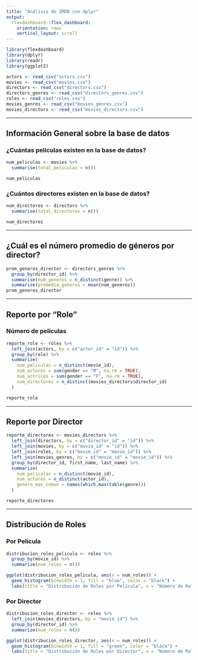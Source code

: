 ```yaml
---
title: "Análisis de IMDB con dplyr"
output: 
  flexdashboard::flex_dashboard:
    orientation: rows
    vertical_layout: scroll
---
```


```r
library(flexdashboard)
library(dplyr)
library(readr)
library(ggplot2)

actors <- read_csv("actors.csv")
movies <- read_csv("movies.csv")
directors <- read_csv("directors.csv")
directors_genres <- read_csv("directors_genres.csv")
roles <- read_csv("roles.csv")
movies_genres <- read_csv("movies_genres.csv")
movies_directors <- read_csv("movies_directors.csv")
```


-----------------------------------------------------------------------

## Información General sobre la base de datos


### ¿Cuántas películas existen en la base de datos?
```r
num_peliculas <- movies %>% 
  summarise(total_peliculas = n())

num_peliculas
```

### ¿Cuántos directores existen en la base de datos?
```r
num_directores <- directors %>% 
  summarise(total_directores = n())

num_directores
```


-----------------------------------------------------------------------

## ¿Cuál es el número promedio de géneros por director?

```r
prom_generos_director <- directors_genres %>%
  group_by(director_id) %>%
  summarise(num_generos = n_distinct(genre)) %>%
  summarise(promedio_generos = mean(num_generos))
prom_generos_director
```


-----------------------------------------------------------------------

## Reporte por "Role"

### Número de películas

```r
reporte_role <- roles %>%
  left_join(actors, by = c("actor_id" = "id")) %>%
  group_by(role) %>%
  summarize(
    num_peliculas = n_distinct(movie_id),
    num_actores = sum(gender == "M", na.rm = TRUE),
    num_actrices = sum(gender == "F", na.rm = TRUE),
    num_directores = n_distinct(movies_directors$director_id)
  )

reporte_role

```

-----------------------------------------------------------------------

## Reporte por Director

```r
reporte_directores <- movies_directors %>%
  left_join(directors, by = c("director_id" = "id")) %>%
  left_join(movies, by = c("movie_id" = "id")) %>%
  left_join(roles, by = c("movie_id" = "movie_id")) %>%
  left_join(movies_genres, by = c("movie_id" = "movie_id")) %>%
  group_by(director_id, first_name, last_name) %>%
  summarize(
    num_peliculas = n_distinct(movie_id),
    num_actores = n_distinct(actor_id),
    genero_mas_comun = names(which.max(table(genre)))
  )

reporte_directores
```


-----------------------------------------------------------------------

## Distribución de Roles

### Por Película

```r
distribucion_roles_pelicula <- roles %>%
  group_by(movie_id) %>%
  summarize(num_roles = n()) 

ggplot(distribucion_roles_pelicula, aes(x = num_roles)) +
  geom_histogram(binwidth = 1, fill = "blue", color = "black") +
  labs(title = "Distribución de Roles por Película", x = "Número de Roles", y = "Frecuencia")
```

### Por Director

```r
distribucion_roles_director <- roles %>%
  left_join(movies_directors, by = "movie_id") %>%
  group_by(director_id) %>%
  summarize(num_roles = n()) 

ggplot(distribucion_roles_director, aes(x = num_roles)) +
  geom_histogram(binwidth = 1, fill = "green", color = "black") +
  labs(title = "Distribución de Roles por Director", x = "Número de Roles", y = "Frecuencia")
```



